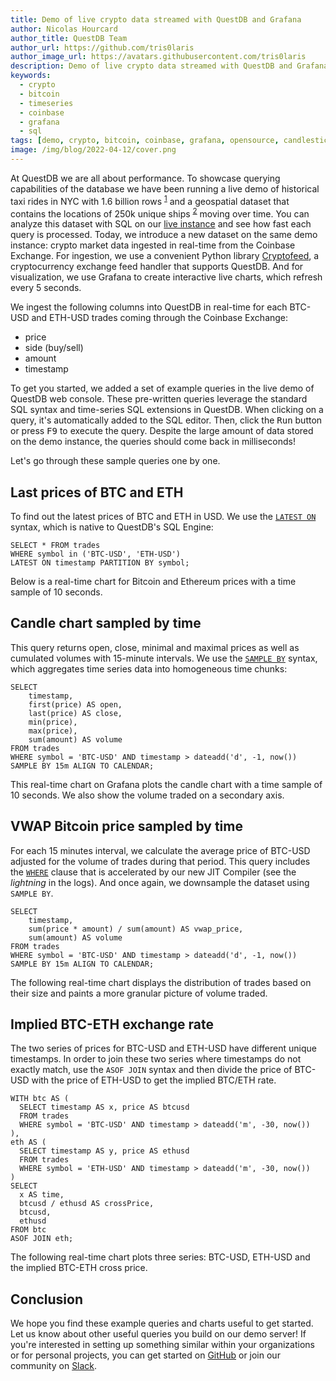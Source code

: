 ```yaml
---
title: Demo of live crypto data streamed with QuestDB and Grafana
author: Nicolas Hourcard
author_title: QuestDB Team
author_url: https://github.com/tris0laris
author_image_url: https://avatars.githubusercontent.com/tris0laris
description: Demo of live crypto data streamed with QuestDB and Grafana
keywords:
  - crypto
  - bitcoin
  - timeseries
  - coinbase
  - grafana
  - sql
tags: [demo, crypto, bitcoin, coinbase, grafana, opensource, candlestick]
image: /img/blog/2022-04-12/cover.png 
---
```


<Banner
  alt="Live crypto data ingested in QuestDB and displayed on Grafana"
  height={360}
  src="/img/blog/2022-04-12/cover.png"
  width={650}
/>

At QuestDB we are all about performance. To showcase querying capabilities of
the database we have been running a live demo of historical taxi rides in NYC with 1.6 billion rows  <sup>[1]</sup> and a geospatial dataset that contains the locations of 250k unique ships <sup>[2]</sup> moving over time. You can analyze this dataset with SQL on our [live instance](https://demo.questdb.io/) and see how fast each query is processed. Today, we introduce a new dataset on the same demo instance: crypto market
data ingested in real-time from the Coinbase Exchange. For ingestion, we use a
convenient Python library [Cryptofeed](https://github.com/bmoscon/cryptofeed), a
cryptocurrency exchange feed handler that supports QuestDB. And for
visualization, we use Grafana to create interactive live charts, which refresh
every 5 seconds.

<!--truncate-->

We ingest the following columns into QuestDB in real-time for each BTC-USD and
ETH-USD trades coming through the Coinbase Exchange:

- price
- side (buy/sell)
- amount
- timestamp

To get you started, we added a set of example queries in the live demo of
QuestDB web console. These pre-written queries leverage the standard SQL syntax
and time-series SQL extensions in QuestDB. When clicking on a query, it's
automatically added to the SQL editor. Then, click the <kbd>Run</kbd> button or
press <kbd>F9</kbd> to execute the query. Despite the large amount of data
stored on the demo instance, the queries should come back in milliseconds!

Let's go through these sample queries one by one.

## Last prices of BTC and ETH

To find out the latest prices of BTC and ETH in USD. We use the
[`LATEST ON`](https://questdb.io/docs/reference/sql/latest-on) syntax, which is
native to QuestDB's SQL Engine:

<p>

  ```questdb-sql title="Latest BTC and ETH prices"
  SELECT * FROM trades
  WHERE symbol in ('BTC-USD', 'ETH-USD')
  LATEST ON timestamp PARTITION BY symbol;
  ```

  <DemoConsoleButton
    href="https://demo.questdb.io/?query=SELECT%20%2a%20FROM%20trades%0AWHERE%20symbol%20in%20%28%27BTC-USD%27%2C%20%27ETH-USD%27%29%0ALATEST%20ON%20timestamp%20PARTITION%20BY%20symbol%3B"
  />
</p>

Below is a real-time chart for Bitcoin and Ethereum prices with a time sample of 10
seconds.

<Grafana src="https://dashboard.questdb.io/d-solo/624FG0snk/public-dashboard-1?orgId=1&panelId=10&refresh=5s" />

## Candle chart sampled by time

This query returns open, close, minimal and maximal prices as well as cumulated
volumes with 15-minute intervals. We use the
[`SAMPLE BY`](https://questdb.io/docs/reference/sql/sample-by/) syntax, which
aggregates time series data into homogeneous time chunks:

<p>

  ```questdb-sql title="Candle chart with 15-minute intervals"
  SELECT 
      timestamp,
      first(price) AS open,
      last(price) AS close,
      min(price),
      max(price),
      sum(amount) AS volume
  FROM trades
  WHERE symbol = 'BTC-USD' AND timestamp > dateadd('d', -1, now())
  SAMPLE BY 15m ALIGN TO CALENDAR;
  ```

  <DemoConsoleButton
    href="https://demo.questdb.io/?query=SELECT%20%0A%20%20%20%20timestamp%2C%0A%20%20%20%20first%28price%29%20AS%20open%2C%0A%20%20%20%20last%28price%29%20AS%20close%2C%0A%20%20%20%20min%28price%29%2C%0A%20%20%20%20max%28price%29%2C%0A%20%20%20%20sum%28amount%29%20AS%20volume%0AFROM%20trades%0AWHERE%20symbol%20%3D%20%27BTC-USD%27%20AND%20timestamp%20%3E%20dateadd%28%27d%27%2C%20-1%2C%20now%28%29%29%0ASAMPLE%20BY%2015m%20ALIGN%20TO%20CALENDAR%3B"
  />
</p>

This real-time chart on Grafana plots the candle chart with a time sample of 10
seconds. We also show the volume traded on a secondary axis.

<Grafana src="https://dashboard.questdb.io/d-solo/624FG0snk/public-dashboard-1?orgId=1&panelId=8&refresh=5s" />

## VWAP Bitcoin price sampled by time

For each 15 minutes interval, we calculate the average price of BTC-USD adjusted
for the volume of trades during that period. This query includes the
[`WHERE`](https://questdb.io/docs/reference/sql/where/) clause that is
accelerated by our new JIT Compiler (see the _lightning_ in the logs). And once
again, we downsample the dataset using `SAMPLE BY`.

<p>

  ```questdb-sql title="Volume-weighted average price"
  SELECT 
      timestamp,
      sum(price * amount) / sum(amount) AS vwap_price,
      sum(amount) AS volume
  FROM trades
  WHERE symbol = 'BTC-USD' AND timestamp > dateadd('d', -1, now())
  SAMPLE BY 15m ALIGN TO CALENDAR;
  ```

  <DemoConsoleButton
    href="https://demo.questdb.io/?query=SELECT%20%0A%20%20%20%20timestamp%2C%0A%20%20%20%20sum%28price%20%2a%20amount%29%20%2F%20sum%28amount%29%20AS%20vwap_price%2C%0A%20%20%20%20sum%28amount%29%20AS%20volume%0AFROM%20trades%0AWHERE%20symbol%20%3D%20%27BTC-USD%27%20AND%20timestamp%20%3E%20dateadd%28%27d%27%2C%20-1%2C%20now%28%29%29%0ASAMPLE%20BY%2015m%20ALIGN%20TO%20CALENDAR%3B"
  />
</p>

The following real-time chart displays the distribution of trades based on their
size and paints a more granular picture of volume traded.

<Grafana src="https://dashboard.questdb.io/d-solo/624FG0snk/public-dashboard-1?orgId=1&panelId=12&refresh=5s" />

## Implied BTC-ETH exchange rate

The two series of prices for BTC-USD and ETH-USD have different unique
timestamps. In order to join these two series where timestamps do not exactly
match, use the `ASOF JOIN` syntax and then divide the price of BTC-USD with the
price of ETH-USD to get the implied BTC/ETH rate.

<p>

  ```questdb-sql title="Implied BTC-ETH exchange rate"
  WITH btc AS (
    SELECT timestamp AS x, price AS btcusd
    FROM trades
    WHERE symbol = 'BTC-USD' AND timestamp > dateadd('m', -30, now())
  ),
  eth AS (
    SELECT timestamp AS y, price AS ethusd
    FROM trades
    WHERE symbol = 'ETH-USD' AND timestamp > dateadd('m', -30, now())
  )
  SELECT
    x AS time,
    btcusd / ethusd AS crossPrice,
    btcusd,
    ethusd
  FROM btc
  ASOF JOIN eth;
  ```

  <DemoConsoleButton
    href="https://demo.questdb.io/?query=WITH%20btc%20AS%20%28%0A%20%20SELECT%20timestamp%20AS%20x%2C%20price%20AS%20btcusd%0A%20%20FROM%20trades%0A%20%20WHERE%20symbol%20%3D%20%27BTC-USD%27%20AND%20timestamp%20%3E%20dateadd%28%27m%27%2C%20-30%2C%20now%28%29%29%0A%29%2C%0Aeth%20AS%20%28%0A%20%20SELECT%20timestamp%20AS%20y%2C%20price%20AS%20ethusd%0A%20%20FROM%20trades%0A%20%20WHERE%20symbol%20%3D%20%27ETH-USD%27%20AND%20timestamp%20%3E%20dateadd%28%27m%27%2C%20-30%2C%20now%28%29%29%0A%29%0ASELECT%0A%20%20x%20AS%20time%2C%0A%20%20btcusd%20/%20ethusd%20AS%20crossPrice%2C%0A%20%20btcusd%2C%0A%20%20ethusd%0AFROM%20btc%0AASOF%20JOIN%20eth%3B"
  />
</p>

The following real-time chart plots three series: BTC-USD, ETH-USD and the
implied BTC-ETH cross price.

<Grafana src="https://dashboard.questdb.io/d-solo/624FG0snk/public-dashboard-1?orgId=1&panelId=14&refresh=5s"/>

## Conclusion

We hope you find these example queries and charts useful to get started. Let us
know about other useful queries you build on our demo server! If you're
interested in setting up something similar within your organizations or for
personal projects, you can get started on
[GitHub](https://github.com/questdb/questdb#try-questdb) or join our community
on [Slack]({@slackUrl@}).

[1]: https://news.ycombinator.com/item?id=23616878
[2]:
  https://www.reddit.com/r/programming/comments/q1vnfi/demo_geospatial_and_timeseries_queries_on_250k/
